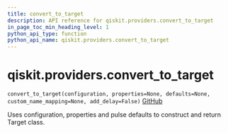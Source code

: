 ```yaml
---
title: convert_to_target
description: API reference for qiskit.providers.convert_to_target
in_page_toc_min_heading_level: 1
python_api_type: function
python_api_name: qiskit.providers.convert_to_target
---
```


# qiskit.providers.convert\_to\_target

<span id="qiskit.providers.convert_to_target" />

`convert_to_target(configuration, properties=None, defaults=None, custom_name_mapping=None, add_delay=False)` [GitHub](https://github.com/qiskit/qiskit/tree/stable/0.22/qiskit/providers/backend_compat.py "view source code")

Uses configuration, properties and pulse defaults to construct and return Target class.

